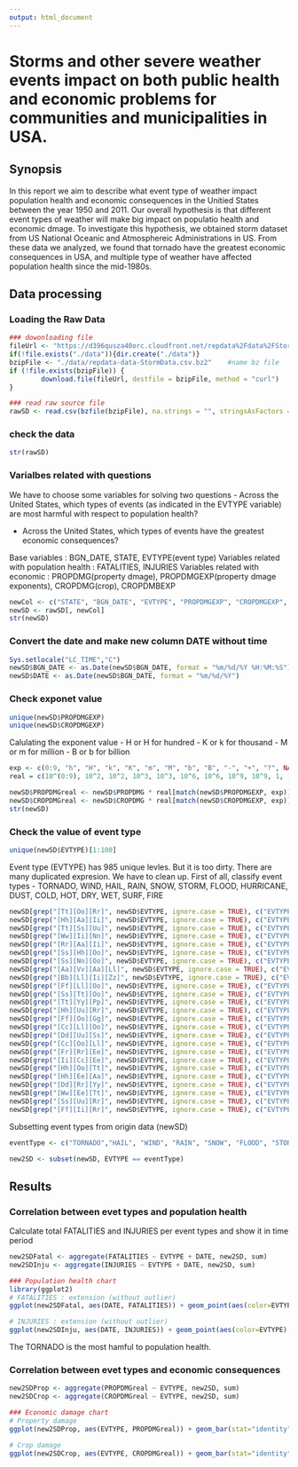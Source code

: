 ```yaml
---
output: html_document
---
```

Storms and other severe weather events impact on both public health and economic problems for communities and municipalities in USA.
========================================================
  
## Synopsis
In this report we aim to describe what event type of weather impact population health and economic consequences in the Unitied States between the year 1950 and 2011. Our overall hypothesis is that different event types of weather will make big impact on populatio health and economic dmage. To investigate this hypothesis, we obtained storm dataset from US National Oceanic and Atmosphereic Administrations in US. From these data we analyzed, we found that tornado have the greatest economic consequences in USA, and multiple type of weather have affected population health since the mid-1980s. 

## Data processing
### Loading the Raw Data
```r
### dowonloading file
fileUrl <- "https://d396qusza40orc.cloudfront.net/repdata%2Fdata%2FStormData.csv.bz2"
if(!file.exists("./data")){dir.create("./data")}
bzipFile <- "./data/repdata-data-StormData.csv.bz2"    #name bz file
if (!file.exists(bzipFile)) {
        download.file(fileUrl, destfile = bzipFile, method = "curl")
}

### read raw source file 
rawSD <- read.csv(bzfile(bzipFile), na.strings = "", stringsAsFactors = FALSE, comment.char = "#")
```

### check the data
```r
str(rawSD)
``` 

### Varialbes related with questions
We have to choose some variables for solving two questions
- Across the United States, which types of events (as indicated in the EVTYPE variable) are most harmful with respect to population health?

- Across the United States, which types of events have the greatest economic consequences?

Base variables : BGN_DATE, STATE, EVTYPE(event type)
Variables related with population health : FATALITIES, INJURIES
Variables related with economic : PROPDMG(property dmage), PROPDMGEXP(property dmage exponents), CROPDMG(crop), CROPDMBEXP

```r
newCol <- c("STATE", "BGN_DATE", "EVTYPE", "PROPDMGEXP", "CROPDMGEXP", "FATALITIES", "INJURIES", "PROPDMG", "CROPDMG")
newSD <- rawSD[, newCol]
str(newSD)
```

### Convert the date and make new column DATE without time
```r
Sys.setlocale("LC_TIME","C")
newSD$BGN_DATE <- as.Date(newSD$BGN_DATE, format = "%m/%d/%Y %H:%M:%S")
newSD$DATE <- as.Date(newSD$BGN_DATE, format = "%m/%d/%Y")
``` 

### Check exponet value 
```r
unique(newSD$PROPDMGEXP)
unique(newSD$CROPDMGEXP)
```

Calulating the exponent value
- H or H for hundred 
- K or k for thousand
- M or m for million
- B or b for billion
```r
exp <- c(0:9, "h", "H", "k", "K", "m", "M", "b", "B", "-", "+", "?", NA)
real = c(10^(0:9), 10^2, 10^2, 10^3, 10^3, 10^6, 10^6, 10^9, 10^9, 1, 1, 1, 1)

newSD$PROPDMGreal <- newSD$PROPDMG * real[match(newSD$PROPDMGEXP, exp)]
newSD$CROPDMGreal <- newSD$CROPDMG * real[match(newSD$CROPDMGEXP, exp)]
str(newSD)
```

### Check the value of event type
```r
unique(newSD$EVTYPE)[1:100]
```

Event type (EVTYPE) has 985 unique levles. But it is too dirty. There are many duplicated expresion. We have to clean up. First of all, classify event types
- TORNADO, WIND, HAIL, RAIN, SNOW, STORM, FLOOD, HURRICANE, DUST, COLD, HOT, DRY, WET, SURF, FIRE

```r
newSD[grep("[Tt][Oo][Rr]", newSD$EVTYPE, ignore.case = TRUE), c("EVTYPE")] <- "TORNADO"
newSD[grep("[Hh][Aa][Ii]", newSD$EVTYPE, ignore.case = TRUE), c("EVTYPE")] <- "HAIL"
newSD[grep("[Tt][Ss][Uu]", newSD$EVTYPE, ignore.case = TRUE), c("EVTYPE")] <- "HAIL"
newSD[grep("[Ww][Ii][Nn]", newSD$EVTYPE, ignore.case = TRUE), c("EVTYPE")] <- "WIND"
newSD[grep("[Rr][Aa][Ii]", newSD$EVTYPE, ignore.case = TRUE), c("EVTYPE")] <- "RAIN"
newSD[grep("[Ss][Hh][Oo]", newSD$EVTYPE, ignore.case = TRUE), c("EVTYPE")] <- "RAIN"
newSD[grep("[Ss][Nn][Oo]", newSD$EVTYPE, ignore.case = TRUE), c("EVTYPE")] <- "SNOW"
newSD[grep("[Aa][Vv][Aa][Ll]", newSD$EVTYPE, ignore.case = TRUE), c("EVTYPE")] <- "SNOW"
newSD[grep("[Bb][Ll][Ii][Zz]", newSD$EVTYPE, ignore.case = TRUE), c("EVTYPE")] <- "SNOW"
newSD[grep("[Ff][Ll][Oo]", newSD$EVTYPE, ignore.case = TRUE), c("EVTYPE")] <- "FLOOD"
newSD[grep("[Ss][Tt][Oo]", newSD$EVTYPE, ignore.case = TRUE), c("EVTYPE")] <- "STORM"
newSD[grep("[Tt][Yy][Pp]", newSD$EVTYPE, ignore.case = TRUE), c("EVTYPE")] <- "STORM"
newSD[grep("[Hh][Uu][Rr]", newSD$EVTYPE, ignore.case = TRUE), c("EVTYPE")] <- "HURRICANE"
newSD[grep("[Ff][Oo][Gg]", newSD$EVTYPE, ignore.case = TRUE), c("EVTYPE")] <- "FOG"
newSD[grep("[Cc][Ll][Oo]", newSD$EVTYPE, ignore.case = TRUE), c("EVTYPE")] <- "CLOUD"
newSD[grep("[Dd][Uu][Ss]", newSD$EVTYPE, ignore.case = TRUE), c("EVTYPE")] <- "DUST"
newSD[grep("[Cc][Oo][Ll]", newSD$EVTYPE, ignore.case = TRUE), c("EVTYPE")] <- "COLD"
newSD[grep("[Fr][Rr][Ee]", newSD$EVTYPE, ignore.case = TRUE), c("EVTYPE")] <- "COLD"
newSD[grep("[Ii][Cc][Ee]", newSD$EVTYPE, ignore.case = TRUE), c("EVTYPE")] <- "COLD"
newSD[grep("[Hh][Oo][Tt]", newSD$EVTYPE, ignore.case = TRUE), c("EVTYPE")] <- "HOT"
newSD[grep("[Hh][Ee][Aa]", newSD$EVTYPE, ignore.case = TRUE), c("EVTYPE")] <- "HOT"
newSD[grep("[Dd][Rr][Yy]", newSD$EVTYPE, ignore.case = TRUE), c("EVTYPE")] <- "DRY"
newSD[grep("[Ww][Ee][Tt]", newSD$EVTYPE, ignore.case = TRUE), c("EVTYPE")] <- "WET"
newSD[grep("[Ss][Uu][Rr]", newSD$EVTYPE, ignore.case = TRUE), c("EVTYPE")] <- "SURF"
newSD[grep("[Ff][Ii][Rr]", newSD$EVTYPE, ignore.case = TRUE), c("EVTYPE")] <- "FIRE"


```

Subsetting event types from origin data (newSD) 
```r
eventType <- c("TORNADO","HAIL", "WIND", "RAIN", "SNOW", "FLOOD", "STORM", "HURRICANE", "FOG", "CLOUD", "DUST", "COLD", "HOT", "DRY", "WET", "SURF", "FIRE")

new2SD <- subset(newSD, EVTYPE == eventType)
```



## Results  
### Correlation between evet types and population health
Calculate total FATALITIES and INJURIES per event types and show it in time period
```r
new2SDFatal <- aggregate(FATALITIES ~ EVTYPE + DATE, new2SD, sum)
new2SDInju <- aggregate(INJURIES ~ EVTYPE + DATE, new2SD, sum)

### Population health chart
library(ggplot2) 
# FATALITIES : extension (without outlier)
ggplot(new2SDFatal, aes(DATE, FATALITIES)) + geom_point(aes(color=EVTYPE), size =2) + coord_cartesian(ylim=c(0,40)) + labs(x= "YEAR", y="FATALITIES", title="FATALITIES per Event Type in USA")

# INJURIES : extension (without outlier)
ggplot(new2SDInju, aes(DATE, INJURIES)) + geom_point(aes(color=EVTYPE), size =2) + coord_cartesian(ylim=c(0,100)) + labs(x= "YEAR", y="INJURIES", title="INJURIES per Event Type in USA")
```
The TORNADO is the most hamful to population health. 


### Correlation between evet types and economic consequences
```r
new2SDProp <- aggregate(PROPDMGreal ~ EVTYPE, new2SD, sum)
new2SDCrop <- aggregate(CROPDMGreal ~ EVTYPE, new2SD, sum)

### Economic damage chart
# Property damage 
ggplot(new2SDProp, aes(EVTYPE, PROPDMGreal)) + geom_bar(stat="identity") + labs(x= "Event Type", y="Property Damage(USA)", title="Property Damagein USA")

# Crop damage 
ggplot(new2SDCrop, aes(EVTYPE, CROPDMGreal)) + geom_bar(stat="identity") + labs(x= "Event Type", y="Crop Damage(USD)", title="Crop Damage in USA")

```






